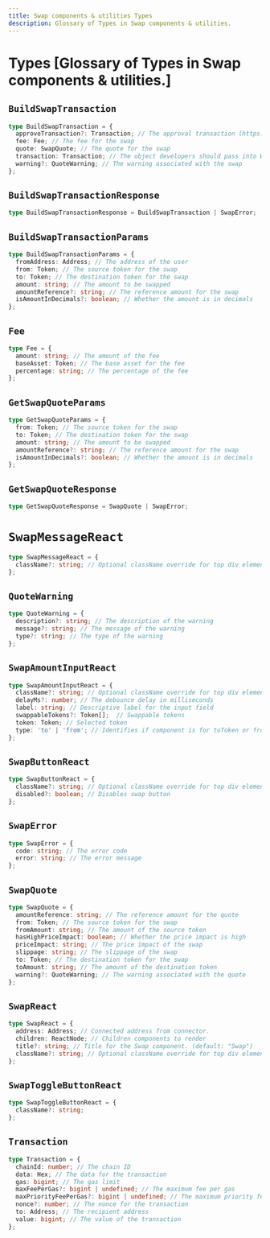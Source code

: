 ```yaml
---
title: Swap components & utilities Types
description: Glossary of Types in Swap components & utilities.
---
```


# Types [Glossary of Types in Swap components & utilities.]

## `BuildSwapTransaction`

```ts
type BuildSwapTransaction = {
  approveTransaction?: Transaction; // The approval transaction (https://metaschool.so/articles/what-are-erc20-approve-erc20-allowance-methods/)
  fee: Fee; // The fee for the swap
  quote: SwapQuote; // The quote for the swap
  transaction: Transaction; // The object developers should pass into Wagmi's signTransaction
  warning?: QuoteWarning; // The warning associated with the swap
};
```

## `BuildSwapTransactionResponse`

```ts
type BuildSwapTransactionResponse = BuildSwapTransaction | SwapError;
```

## `BuildSwapTransactionParams`

```ts
type BuildSwapTransactionParams = {
  fromAddress: Address; // The address of the user
  from: Token; // The source token for the swap
  to: Token; // The destination token for the swap
  amount: string; // The amount to be swapped
  amountReference?: string; // The reference amount for the swap
  isAmountInDecimals?: boolean; // Whether the amount is in decimals
};
```

## `Fee`

```ts
type Fee = {
  amount: string; // The amount of the fee
  baseAsset: Token; // The base asset for the fee
  percentage: string; // The percentage of the fee
};
```

## `GetSwapQuoteParams`

```ts
type GetSwapQuoteParams = {
  from: Token; // The source token for the swap
  to: Token; // The destination token for the swap
  amount: string; // The amount to be swapped
  amountReference?: string; // The reference amount for the swap
  isAmountInDecimals?: boolean; // Whether the amount is in decimals
};
```

## `GetSwapQuoteResponse`

```ts
type GetSwapQuoteResponse = SwapQuote | SwapError;
```

# `SwapMessageReact`

```ts
type SwapMessageReact = {
  className?: string; // Optional className override for top div element.
};
```

## `QuoteWarning`
```ts
type QuoteWarning = {
  description?: string; // The description of the warning
  message?: string; // The message of the warning
  type?: string; // The type of the warning
};
```

## `SwapAmountInputReact`

```ts
type SwapAmountInputReact = {
  className?: string; // Optional className override for top div element.
  delayMs?: number; // The debounce delay in milliseconds
  label: string; // Descriptive label for the input field
  swappableTokens?: Token[];  // Swappable tokens
  token: Token; // Selected token
  type: 'to' | 'from'; // Identifies if component is for toToken or fromToken
};
```

## `SwapButtonReact`

```ts
type SwapButtonReact = {
  className?: string; // Optional className override for top div element.
  disabled?: boolean; // Disables swap button
};
```

## `SwapError`

```ts
type SwapError = {
  code: string; // The error code
  error: string; // The error message
};
```

## `SwapQuote`

```ts
type SwapQuote = {
  amountReference: string; // The reference amount for the quote
  from: Token; // The source token for the swap
  fromAmount: string; // The amount of the source token
  hasHighPriceImpact: boolean; // Whether the price impact is high
  priceImpact: string; // The price impact of the swap
  slippage: string; // The slippage of the swap
  to: Token; // The destination token for the swap
  toAmount: string; // The amount of the destination token
  warning?: QuoteWarning; // The warning associated with the quote
};
```

## `SwapReact`

```ts
type SwapReact = {
  address: Address; // Connected address from connector.
  children: ReactNode; // Children components to render
  title?: string; // Title for the Swap component. (default: "Swap")
  className?: string; // Optional className override for top div element.
};
```

## `SwapToggleButtonReact`

```ts
type SwapToggleButtonReact = {
  className?: string;
};
```

## `Transaction`

```ts
type Transaction = {
  chainId: number; // The chain ID
  data: Hex; // The data for the transaction
  gas: bigint; // The gas limit
  maxFeePerGas?: bigint | undefined; // The maximum fee per gas
  maxPriorityFeePerGas?: bigint | undefined; // The maximum priority fee per gas
  nonce?: number; // The nonce for the transaction
  to: Address; // The recipient address
  value: bigint; // The value of the transaction
};
```
